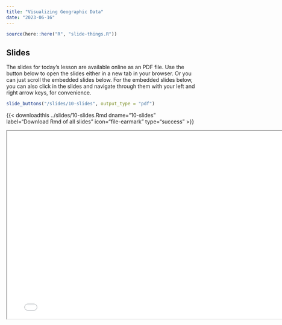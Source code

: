 ```yaml
---
title: "Visualizing Geographic Data"
date: "2023-06-16"
---
```


```r
source(here::here("R", "slide-things.R"))
```

## Slides

The slides for today's lesson are available online as an PDF file. Use the 
button below to open the slides either in a new tab in your browser. Or you can
just scroll the embedded slides below. For the embedded slides below, you can 
also click in the slides and navigate through them with your left and right 
arrow keys, for convenience.

```r
slide_buttons("/slides/10-slides", output_type = "pdf")
```
{{\< downloadthis ../slides/10-slides.Rmd
dname="10-slides" label="Download Rmd of all slides" icon="file-earmark"
type="success" \>}}

```{=html}
<iframe width="780" height="500" src="/slides/10-slides.pdf" title="Lecture 1"></iframe>
```
